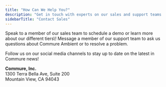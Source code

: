 ```yaml
---
title: "How Can We Help You?"
description: "Get in touch with experts on our sales and support teams.   "
sidebarTitle: "Contact Sales"
---
```


<Card title="Sales" icon="phone" iconType="regular" color="#1235fd" href="tel:(833) 524-1318" cta="Learn more!">
  Speak to a member of our sales team to schedule a demo or learn more about our different tiers\!
</Card>

<Card title="Support" icon="message-question" iconType="regular" color="#1235fd" href="mailto:support@ambient.commure.com" cta="Get help!">
  Message a member of our support team to ask us questions about Commure Ambient or to resolve a problem.
</Card>

Follow us on our social media channels to stay up to date on the latest in Commure news\!

**Commure, Inc.**\
1300 Terra Bella Ave, Suite 200\
Mountain View, CA 94043